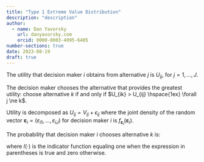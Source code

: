 ```yaml
---
title: "Type 1 Extreme Value Distribution"
description: "description"
author:
  - name: Dan Yavorsky
    url: danyavorsky.com
    orcid: 0000-0003-4095-6405
number-sections: true
date: 2023-08-19
draft: true
---
```


The utility that decision maker $i$ obtains from alternative $j$ is $U_{ij}$, for $j = 1, \ldots, J$. 

The decision maker chooses the alternative that provides the greatest utility: choose alternative $k$ if and only if $U_{ik} > U_{ij} \hspace{1ex} \forall j \ne k$.

Utility is decomposed as $U_{ij} = V_{ij} + \epsilon_{ij}$ where the joint density of the random vector $\mathbf{\varepsilon}_i = (\varepsilon_{i1}, \ldots, \varepsilon_{iJ})$ for decision maker $i$ is $f_{\mathbf{\varepsilon}_i}(\mathbf{\varepsilon}_i)$. 

The probability that decision maker $i$ chooses alternative $k$ is:

\begin{align*}
    P_{ik} 
    &= \text{Prob}\left( U_{ik} > U_{ij} \; \forall j \ne k \right)  &\\
    &= \text{Prob}\left( V_{ik} + \varepsilon_{ik} > V_{ij} + \varepsilon_{ij} \; \forall j \ne k \right)  &\\
    &= \text{Prob}\left( \varepsilon_{ij} - \varepsilon_{ik} < V_{ik} - V_{ij} \; \forall j \ne k \right)  &\\
    &= \int_{\varepsilon_i} I\left( \varepsilon_{ij} - \varepsilon_{ik} < V_{ik} - V_{ij} \; \forall j \ne k \right) f_{\mathbf{\varepsilon}_i}(\mathbf{\varepsilon}_i) \, d \mathbf{\varepsilon}_i &
\end{align*}

where $I(\cdot)$ is the indicator function equaling one when the expression in parentheses is true and zero otherwise.